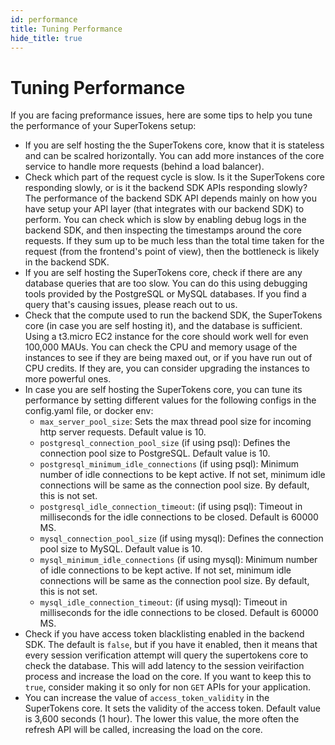 ```yaml
---
id: performance
title: Tuning Performance
hide_title: true
---
```


<!-- COPY DOCS -->
<!-- ./community/supertokens-core/self-hosted/performance.mdx -->

# Tuning Performance

If you are facing preformance issues, here are some tips to help you tune the performance of your SuperTokens setup:
- If you are self hosting the the SuperTokens core, know that it is stateless and can be scalred horizontally. You can add more instances of the core service to handle more requests (behind a load balancer).
- Check which part of the request cycle is slow. Is it the SuperTokens core responding slowly, or is it the backend SDK APIs responding slowly? The performance of the backend SDK API depends mainly on how you have setup your API layer (that integrates with our backend SDK) to perform. You can check which is slow by enabling debug logs in the backend SDK, and then inspecting the timestamps around the core requests. If they sum up to be much less than the total time taken for the request (from the frontend's point of view), then the bottleneck is likely in the backend SDK.
- If you are self hosting the SuperTokens core, check if there are any database queries that are too slow. You can do this using debugging tools provided by the PostgreSQL or MySQL databases. If you find a query that's causing issues, please reach out to us.
- Check that the compute used to run the backend SDK, the SuperTokens core (in case you are self hosting it), and the database is sufficient. Using a t3.micro EC2 instance for the core should work well for even 100,000 MAUs. You can check the CPU and memory usage of the instances to see if they are being maxed out, or if you have run out of CPU credits. If they are, you can consider upgrading the instances to more powerful ones.
- In case you are self hosting the SuperTokens core, you can tune its performance by setting different values for the following configs in the config.yaml file, or docker env:
    - `max_server_pool_size`: Sets the max thread pool size for incoming http server requests. Default value is 10.
    - `postgresql_connection_pool_size` (if using psql): Defines the connection pool size to PostgreSQL. Default value is 10.
    - `postgresql_minimum_idle_connections` (if using psql): Minimum number of idle connections to be kept active. If not set, minimum idle connections will be same as the connection pool size. By default, this is not set.
    - `postgresql_idle_connection_timeout`: (if using psql): Timeout in milliseconds for the idle connections to be closed. Default is 60000 MS.
    - `mysql_connection_pool_size` (if using mysql): Defines the connection pool size to MySQL. Default value is 10.
    - `mysql_minimum_idle_connections` (if using mysql): Minimum number of idle connections to be kept active. If not set, minimum idle connections will be same as the connection pool size. By default, this is not set.
    - `mysql_idle_connection_timeout`: (if using mysql): Timeout in milliseconds for the idle connections to be closed. Default is 60000 MS.
- Check if you have access token blacklisting enabled in the backend SDK. The default is `false`, but if you have it enabled, then it means that every session verification attempt will query the supertokens core to check the database. This will add latency to the session veirifaction process and increase the load on the core. If you want to keep this to `true`, consider making it so only for non `GET` APIs for your application.
- You can increase the value of `access_token_validity` in the SuperTokens core. It sets the validity of the access token. Default value is 3,600 seconds (1 hour). The lower this value, the more often the refresh API will be called, increasing the load on the core.
